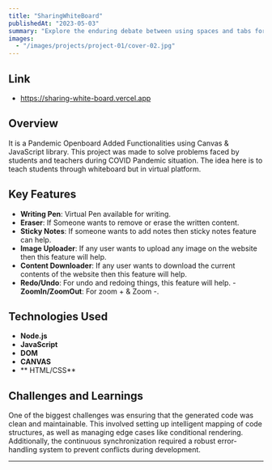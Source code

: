 ```yaml
---
title: "SharingWhiteBoard"
publishedAt: "2023-05-03"
summary: "Explore the enduring debate between using spaces and tabs for code indentation, and why this choice matters more than you might think."
images:
  - "/images/projects/project-01/cover-02.jpg"
---
```

## Link
- https://sharing-white-board.vercel.app

## Overview

It is a Pandemic Openboard Added Functionalities using Canvas & JavaScript library. This project was made to solve problems faced by students and teachers during COVID Pandemic situation. The idea here is to teach students through whiteboard but in virtual platform.

## Key Features

- **Writing Pen**: Virtual Pen available for writing.
- **Eraser**: If Someone wants to remove or erase the written content.
- **Sticky Notes**: If someone wants to add notes then sticky notes feature can help.
- **Image Uploader**: If any user wants to upload any image on the website then this feature will help.
- **Content Downloader**: If any user wants to download the current contents of the website then this feature will help.
- **Redo/Undo**: For undo and redoing things, this feature will help.
-**ZoomIn/ZoomOut**: For zoom + & Zoom -.

## Technologies Used

- **Node.js**
- **JavaScript**
- **DOM**
- **CANVAS**
- ** HTML/CSS**

## Challenges and Learnings

One of the biggest challenges was ensuring that the generated code was clean and maintainable. This involved setting up intelligent mapping of code structures, as well as managing edge cases like conditional rendering. Additionally, the continuous synchronization required a robust error-handling system to prevent conflicts during development.

---

